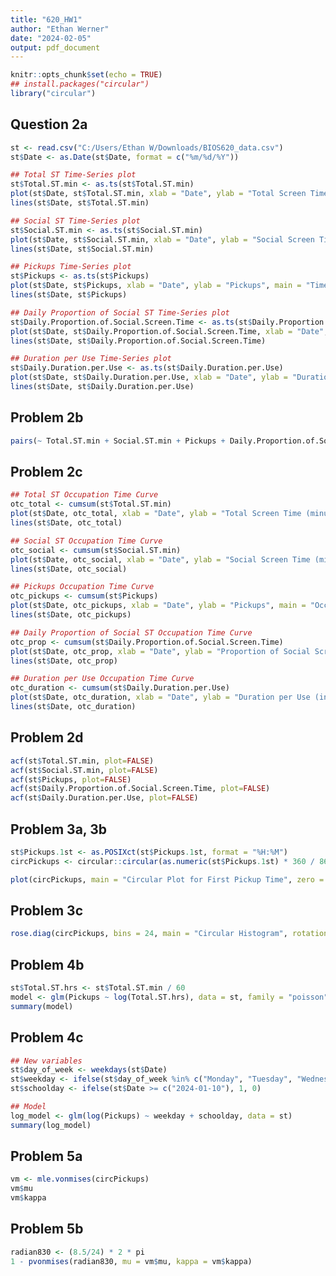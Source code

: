 ---
title: "620_HW1"
author: "Ethan Werner"
date: "2024-02-05"
output: pdf_document
---

```{r setup, include=FALSE}
knitr::opts_chunk$set(echo = TRUE)
## install.packages("circular")
library("circular")
```

## Question 2a

```{r}
st <- read.csv("C:/Users/Ethan W/Downloads/BIOS620_data.csv")
st$Date <- as.Date(st$Date, format = c("%m/%d/%Y"))

## Total ST Time-Series plot
st$Total.ST.min <- as.ts(st$Total.ST.min)
plot(st$Date, st$Total.ST.min, xlab = "Date", ylab = "Total Screen Time (minutes)", main = "Time Series Plot of Total Screen Time")
lines(st$Date, st$Total.ST.min)

## Social ST Time-Series plot
st$Social.ST.min <- as.ts(st$Social.ST.min)
plot(st$Date, st$Social.ST.min, xlab = "Date", ylab = "Social Screen Time (minutes)", main = "Time Series Plot of Social Screen Time")
lines(st$Date, st$Social.ST.min)

## Pickups Time-Series plot
st$Pickups <- as.ts(st$Pickups)
plot(st$Date, st$Pickups, xlab = "Date", ylab = "Pickups", main = "Time Series Plot of Phone Pickups")
lines(st$Date, st$Pickups)

## Daily Proportion of Social ST Time-Series plot
st$Daily.Proportion.of.Social.Screen.Time <- as.ts(st$Daily.Proportion.of.Social.Screen.Time)
plot(st$Date, st$Daily.Proportion.of.Social.Screen.Time, xlab = "Date", ylab = "Proportion of Social Screen Time", main = "Time Series Plot of Daily Proportion of Social Screen Time")
lines(st$Date, st$Daily.Proportion.of.Social.Screen.Time)

## Duration per Use Time-Series plot
st$Daily.Duration.per.Use <- as.ts(st$Daily.Duration.per.Use)
plot(st$Date, st$Daily.Duration.per.Use, xlab = "Date", ylab = "Duration per Use (in minutes)", main = "Time Series Plot of Screen Time Duration per Use")
lines(st$Date, st$Daily.Duration.per.Use)
```

## Problem 2b

```{r}
pairs(~ Total.ST.min + Social.ST.min + Pickups + Daily.Proportion.of.Social.Screen.Time + Daily.Duration.per.Use, data = st)
```

## Problem 2c

```{r}
## Total ST Occupation Time Curve
otc_total <- cumsum(st$Total.ST.min)
plot(st$Date, otc_total, xlab = "Date", ylab = "Total Screen Time (minutes)", main = "Occupation Time Curve of Total Screen Time")
lines(st$Date, otc_total)

## Social ST Occupation Time Curve
otc_social <- cumsum(st$Social.ST.min)
plot(st$Date, otc_social, xlab = "Date", ylab = "Social Screen Time (minutes)", main = "Occupation Time Curve of Social Screen Time")
lines(st$Date, otc_social)

## Pickups Occupation Time Curve
otc_pickups <- cumsum(st$Pickups)
plot(st$Date, otc_pickups, xlab = "Date", ylab = "Pickups", main = "Occupation Time Curve of Phone Pickups")
lines(st$Date, otc_pickups)

## Daily Proportion of Social ST Occupation Time Curve
otc_prop <- cumsum(st$Daily.Proportion.of.Social.Screen.Time)
plot(st$Date, otc_prop, xlab = "Date", ylab = "Proportion of Social Screen Time", main = "Occupation Time Curve of Daily Proportion of Social Screen Time")
lines(st$Date, otc_prop)

## Duration per Use Occupation Time Curve
otc_duration <- cumsum(st$Daily.Duration.per.Use)
plot(st$Date, otc_duration, xlab = "Date", ylab = "Duration per Use (in minutes)", main = "Occupation Time Curve of Screen Time Duration per Use")
lines(st$Date, otc_duration)
```

## Problem 2d

```{r}
acf(st$Total.ST.min, plot=FALSE)
acf(st$Social.ST.min, plot=FALSE)
acf(st$Pickups, plot=FALSE)
acf(st$Daily.Proportion.of.Social.Screen.Time, plot=FALSE)
acf(st$Daily.Duration.per.Use, plot=FALSE)
```

## Problem 3a, 3b

```{r}
st$Pickups.1st <- as.POSIXct(st$Pickups.1st, format = "%H:%M")
circPickups <- circular::circular(as.numeric(st$Pickups.1st) * 360 / 86400 - 75, type = "angles", units = "degrees")

plot(circPickups, main = "Circular Plot for First Pickup Time", zero = pi/2, rotation = "clock")
```

## Problem 3c

```{r}
rose.diag(circPickups, bins = 24, main = "Circular Histogram", rotation = "clock", zero = pi/2)
```

## Problem 4b

```{r}
st$Total.ST.hrs <- st$Total.ST.min / 60
model <- glm(Pickups ~ log(Total.ST.hrs), data = st, family = "poisson")
summary(model)
```

## Problem 4c

```{r}
## New variables
st$day_of_week <- weekdays(st$Date)
st$weekday <- ifelse(st$day_of_week %in% c("Monday", "Tuesday", "Wednesday", "Thursday", "Friday"), 1, 0)
st$schoolday <- ifelse(st$Date >= c("2024-01-10"), 1, 0)

## Model
log_model <- glm(log(Pickups) ~ weekday + schoolday, data = st)
summary(log_model)
```

## Problem 5a

```{r}
vm <- mle.vonmises(circPickups)
vm$mu
vm$kappa
```

## Problem 5b

```{r}
radian830 <- (8.5/24) * 2 * pi
1 - pvonmises(radian830, mu = vm$mu, kappa = vm$kappa)
```

